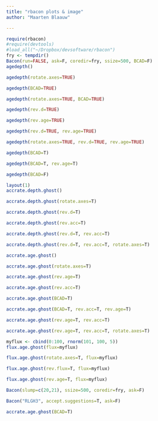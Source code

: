 ```yaml
---
title: "rbacon plots & image"
author: "Maarten Blaauw"

---
```


```r
require(rbacon)
#require(devtools)
#load_all("~/Dropbox/devsoftware/rbacon")
fry <- tempdir()
Bacon(run=FALSE, ask=F, coredir=fry, ssize=500, BCAD=F)
agedepth()
```

```r
agedepth(rotate.axes=TRUE)
```

```r
agedepth(BCAD=TRUE)
```

```r
agedepth(rotate.axes=TRUE, BCAD=TRUE)
```

```r
agedepth(rev.d=TRUE)
```

```r
agedepth(rev.age=TRUE)
```

```r
agedepth(rev.d=TRUE, rev.age=TRUE)
```


```r
agedepth(rotate.axes=TRUE, rev.d=TRUE, rev.age=TRUE)
```

```r
agedepth(BCAD=T)
```

```r
agedepth(BCAD=T, rev.age=T)
```

```r
agedepth(BCAD=F)
```

```r
layout(1)
accrate.depth.ghost()
```

```r
accrate.depth.ghost(rotate.axes=T)
```

```r
accrate.depth.ghost(rev.d=T)
```

```r
accrate.depth.ghost(rev.acc=T)
```

```r
accrate.depth.ghost(rev.d=T, rev.acc=T)
```

```r
accrate.depth.ghost(rev.d=T, rev.acc=T, rotate.axes=T)
```

```r
accrate.age.ghost()
```

```r
accrate.age.ghost(rotate.axes=T)
```

```r
accrate.age.ghost(rev.age=T)
```

```r
accrate.age.ghost(rev.acc=T)
```

```r
accrate.age.ghost(BCAD=T)
```

```r
accrate.age.ghost(BCAD=T, rev.acc=T, rev.age=T)
```

```r
accrate.age.ghost(rev.age=T, rev.acc=T)
```

```r
accrate.age.ghost(rev.age=T, rev.acc=T, rotate.axes=T)
```

```r
myflux <- cbind(0:100, rnorm(101, 100, 5))
flux.age.ghost(flux=myflux)
```

```r
flux.age.ghost(rotate.axes=T, flux=myflux)
```

```r
flux.age.ghost(rev.flux=T, flux=myflux)
```


```r
flux.age.ghost(rev.age=T, flux=myflux)
```



```r
Bacon(slump=c(20,21), ssize=500, coredir=fry, ask=F)
```


```r
Bacon("RLGH3", accept.suggestions=T, ask=F)
```


```r
accrate.age.ghost(BCAD=T)
```
